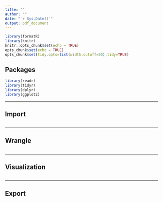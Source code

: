---
title: ""
author: ""
date: "`r Sys.Date()`"
output: pdf_document
---

```{r setup, include=FALSE}
library(formatR)
library(knitr)
knitr::opts_chunk$set(echo = TRUE)
opts_chunk$set(echo = TRUE)
opts_chunk$set(tidy.opts=list(width.cutoff=50),tidy=TRUE)
```

## Packages

```{r packages, message=FALSE, warning=FALSE}
library(readr)
library(tidyr)
library(dplyr)
library(ggplot2)
```

---

## Import

```{r import, message = FALSE}

```

---

## Wrangle

```{r wrangle}

```

---

## Visualization

```{r visualization}

```

---

## Export

```{r export}

```


